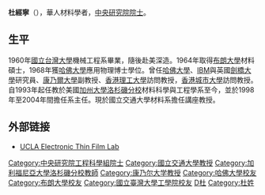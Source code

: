 '''杜經寧'''（{{bd|1937年|12月30日||}}），華人材料學者，[[中央研究院院士|中央研究院院士]]。

== 生平 ==
1960年[[國立台灣大學|國立台灣大學]]機械工程系畢業，隨後赴美深造。1964年取得[[布朗大學|布朗大學]]材料碩士，1968年獲[[哈佛大學|哈佛大學]]應用物理博士學位。曾任[[哈佛大學|哈佛大學]]、[[IBM|IBM]]與英國[[劍橋大學|劍橋大學]]研究員、[[康乃爾大學|康乃爾大學]]副教授、[[香港理工大學|香港理工大學]]訪問教授，[[香港城市大學|香港城市大學]]訪問教授。自1993年起任教於美國[[加州大學洛杉磯分校|加州大學洛杉磯分校]]材料科學與工程學系至今，並於1998年至2004年間擔任系主任。現於國立交通大學材料系擔任講座教授。

==外部链接==
*[http://www.seas.ucla.edu/ethinfilm/ UCLA Electronic Thin Film Lab] {{Wayback|url=http://www.seas.ucla.edu/ethinfilm/ |date=20200920013506 }}

{{中央研究院第二十四届院士}}
{{DEFAULTSORT: Tu King-Ning}}
[[Category:中央研究院工程科學組院士|Category:中央研究院工程科學組院士]]
[[Category:國立交通大學教授|Category:國立交通大學教授]]
[[Category:加利福尼亞大學洛杉磯分校教師|Category:加利福尼亞大學洛杉磯分校教師]]
[[Category:康乃尔大学教授|Category:康乃尔大学教授]]
[[Category:哈佛大學校友|Category:哈佛大學校友]]
[[Category:布朗大學校友|Category:布朗大學校友]]
[[Category:國立臺灣大學工學院校友|Category:國立臺灣大學工學院校友]]
[[Category:臺北市立成功高級中學校友|D杜]]
[[Category:杜姓|Category:杜姓]]